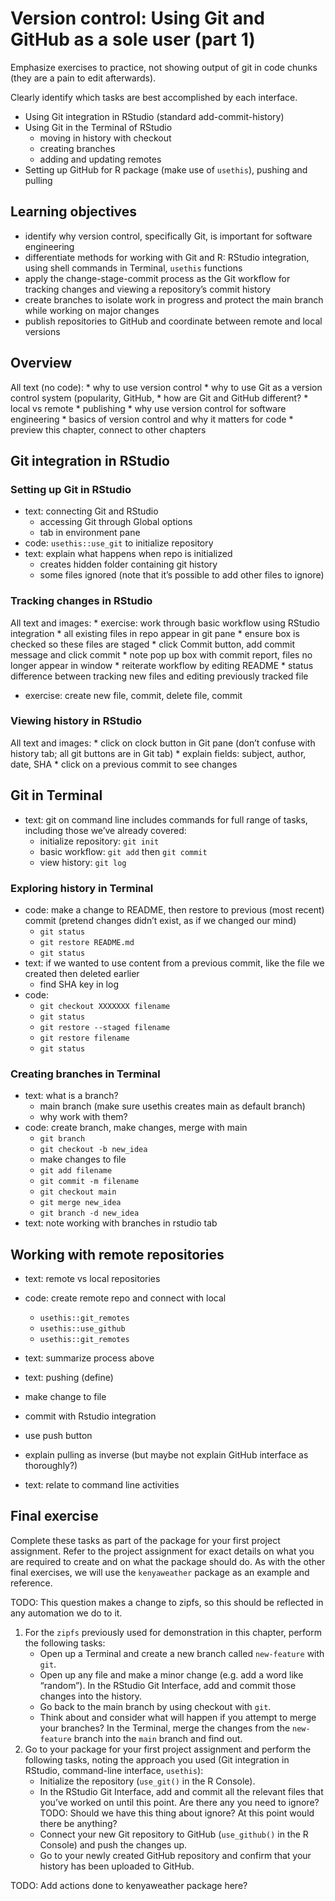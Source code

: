 # Version control: Using Git and GitHub as a sole user (part 1)

Emphasize exercises to practice,
not showing output of git in code chunks (they are a pain to edit afterwards).

Clearly identify which tasks are best accomplished by each interface.

- Using Git integration in RStudio (standard add-commit-history)
- Using Git in the Terminal of RStudio
  - moving in history with checkout
  - creating branches
  - adding and updating remotes
- Setting up GitHub for R package (make use of `usethis`), pushing and pulling

## Learning objectives

* identify why version control, specifically Git, is important for software engineering
* differentiate methods for working with Git and R: RStudio integration, using shell commands in Terminal, `usethis` functions
* apply the change-stage-commit process as the Git workflow for tracking changes and viewing a repository's commit history
* create branches to isolate work in progress and protect the main branch while working on major changes
* publish repositories to GitHub and coordinate between remote and local versions

## Overview

All text (no code):
* why to use version control
* why to use Git as a version control system (popularity, GitHub, 
* how are Git and GitHub different?
  * local vs remote
  * publishing 
* why use version control for software engineering 
  * basics of version control and why it matters for code
  * preview this chapter, connect to other chapters

## Git integration in RStudio

### Setting up Git in RStudio

* text: connecting Git and RStudio
  * accessing Git through Global options
  * tab in environment pane 
* code: `usethis::use_git` to initialize repository
* text: explain what happens when repo is initialized
  * creates hidden folder containing git history
  * some files ignored (note that it's possible to add other files to ignore)

### Tracking changes in RStudio

All text and images:
* exercise: work through basic workflow using RStudio integration
  * all existing files in repo appear in git pane
  * ensure box is checked so these files are staged
  * click Commit button, add commit message and click commit
  * note pop up box with commit report, files no longer appear in window
* reiterate workflow by editing README
  * status difference between tracking new files and editing previously tracked file

* exercise: create new file, commit, delete file, commit

### Viewing history in RStudio

All text and images:
* click on clock button in Git pane (don't confuse with history tab; all git buttons are in Git tab)
* explain fields: subject, author, date, SHA
* click on a previous commit to see changes

## Git in Terminal

* text: git on command line includes commands for full range of tasks, including those we've already covered:
  * initialize repository: `git init`
  * basic workflow: `git add` then `git commit`
  * view history: `git log`

### Exploring history in Terminal

* code: make a change to README, then restore to previous (most recent) commit (pretend changes didn't exist, as if we changed our mind)
  * `git status`
  * `git restore README.md`
  * `git status`

* text: if we wanted to use content from a previous commit, like the file we created then deleted earlier
  * find SHA key in log
* code:
  * `git checkout XXXXXXX filename`
  * `git status`
  * `git restore --staged filename`
  * `git restore filename`
  * `git status`

### Creating branches in Terminal

* text: what is a branch? 
  * main branch (make sure usethis creates main as default branch)
  * why work with them?
* code: create branch, make changes, merge with main
  * `git branch`
  * `git checkout -b new_idea`
  * make changes to file
  * `git add filename`
  * `git commit -m filename`
  * `git checkout main`
  * `git merge new_idea`
  * `git branch -d new_idea`
* text: note working with branches in rstudio tab

## Working with remote repositories

* text: remote vs local repositories
* code: create remote repo and connect with local
  * `usethis::git_remotes`
  * `usethis::use_github`
  * `usethis::git_remotes`
* text: summarize process above

* text: pushing (define)
* make change to file
* commit with Rstudio integration
* use push button

* explain pulling as inverse (but maybe not explain GitHub interface as thoroughly?)

* text: relate to command line activities

## Final exercise {#05-final-exercise}

Complete these tasks as part of the package for your first project assignment.
Refer to the project assignment for exact details on what you are required to
create and on what the package should do. As with the other final exercises,
we will use the `kenyaweather` package as an example and reference.

TODO: This question makes a change to zipfs, so this should be reflected in any automation we do to it.

1. For the `zipfs` previously used for demonstration in this chapter,
perform the following tasks:
    - Open up a Terminal and create a new branch called `new-feature` with `git`.
    - Open up any file and make a minor change (e.g. add a word like "random").
    In the RStudio Git Interface, add and commit those changes into the history.
    - Go back to the main branch by using checkout with `git`. 
    - Think about and consider what will happen if you attempt to merge your
    branches? In the Terminal, merge the changes from the `new-feature` branch
    into the `main` branch and find out.

1. Go to your package for your first project assignment and perform the
following tasks, noting the approach you used (Git integration in RStudio,
command-line interface, `usethis`):
    - Initialize the repository (`use_git()` in the R Console).
    - In the RStudio Git Interface, add and commit all the relevant files that
    you've worked on until this point. Are there any you need to ignore? 
    TODO: Should we have this thing about ignore? At this point would there be anything?
    - Connect your new Git repository to GitHub (`use_github()` in the R Console)
    and push the changes up.
    - Go to your newly created GitHub repository and confirm that your history 
    has been uploaded to GitHub.

TODO: Add actions done to kenyaweather package here?
